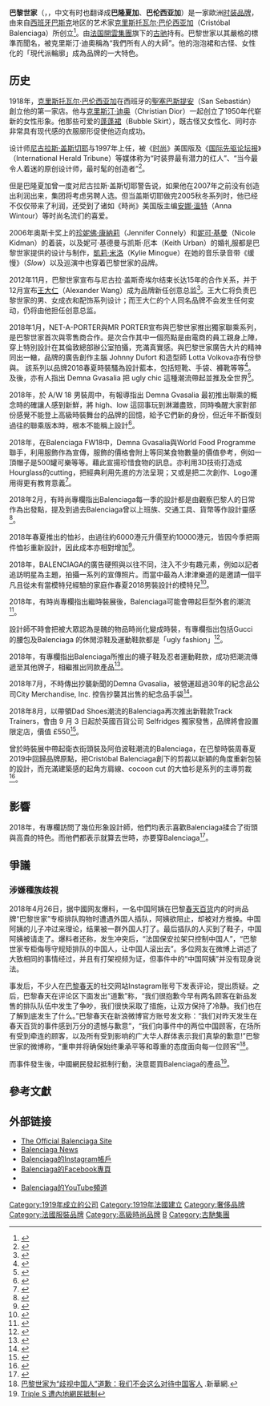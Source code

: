 {{noteTA
|G1=Show
}}
{{Infobox company
| name = Balenciaga S.A.
| logo = Balenciaga_Logo.svg
| type = [[子公司|子公司]]
| genre = 
| foundation = 1919年
| founder = [[克里斯托瓦尔·巴伦西亚加|克里斯托瓦尔·巴伦西亚加]]
| location_city = [[巴黎|巴黎]]
| location_country = {{FRA}}
| location = 
| origins = 
| key_people = [[Demna_Gvasalia|Demna Gvasalia]]（創意總監）
| area_served       = {{flag|世界}}
| industry = 時尚
| services = 
| products = [[奢侈品|奢侈品]]、[[時裝|時裝]]、[[鞋款|鞋款]]
| revenue = 
| operating_income = 
| net_income = 
| num_employees = 
| parent = 
| divisions = 
| subsid = 
| owner = [[開雲集團|開雲集團]]
| caption = 
| homepage = [http://www.balenciaga.com official site]
| dissolved = 
| footnotes = 
}}

'''巴黎世家'''（{{lang-es|'''Balenciaga'''}}，{{IPA-es|balenˈθjaɣa}}，中文有时也翻译成'''巴隆夏加'''、'''巴伦西亚加'''）是一家歐洲[[时装品牌|时装品牌]]，由来自[[西班牙|西班牙]][[巴斯克地區|巴斯克]]地区的艺术家[[克里斯托瓦尔·巴伦西亚加|克里斯托瓦尔·巴伦西亚加]]（Cristóbal Balenciaga）所创立<ref>{{cite news| last =Menkes| first =Suzy| title =Miuccia Prada: 'The mistress of us all'| publisher =[[International_Herald_Tribune|International Herald Tribune]]| date =2006-02-27| url =http://www.iht.com/articles/2006/02/26/opinion/rprada.php| accessdate =2007-03-11| archiveurl =https://web.archive.org/web/20070311030353/http://www.iht.com/articles/2006/02/26/opinion/rprada.php| archivedate =2007年3月11日| deadurl =no}}</ref>。由[[法国|法国]][[開雲集團|開雲集團]]旗下的[[古驰|古驰]]持有。巴黎世家以其嚴格的標準而聞名，被克里斯汀·迪奧稱為“我們所有人的大師”。他的泡泡裙和古怪、女性化的「現代派輪廓」成為品牌的一大特色。

==历史==
1918年，[[克里斯托瓦尔·巴伦西亚加|克里斯托瓦尔·巴伦西亚加]]在西班牙的[[圣塞瓦斯蒂安|聖塞巴斯提安]]（San Sebastián）創立他的第一家店。他与[[克里斯汀·迪奥|克里斯汀·迪奥]]（Christian Dior）一起创立了1950年代崭新的女性形象。他那些可爱的[[蓬蓬裙|蓬蓬裙]]（Bubble Skirt），既古怪又女性化、同时亦非常具有现代感的衣服廓形促使他迈向成功。

设计师[[尼古拉斯·盖斯切耶|尼古拉斯·盖斯切耶]]与1997年上任，被《[[時尚雜誌|时尚]]》美国版及《[[国际先驱论坛报|国际先驱论坛报]]》（International Herald Tribune）等媒体称为“时装界最有潜力的红人”、“当今最令人着迷的原创设计师，最时髦的创造者”<ref>{{cite news| last =门克斯| first =苏西| title =Miuccia Prada: 'The mistress of us all'| publisher =《国际先驱论坛报》| date =2006-02-27| url =http://www.iht.com/articles/2006/02/26/opinion/rprada.php| 7 =| accessdate =2009-11-01| archive-date =2007-03-11| archive-url =https://web.archive.org/web/20070311030353/http://www.iht.com/articles/2006/02/26/opinion/rprada.php| dead-url =no}}</ref>。

但是巴隆夏加曾一度对尼古拉斯·盖斯切耶警告说，如果他在2007年之前没有创造出利润出来，集团将考虑另聘人选。但当盖斯切耶做完2005秋冬系列时，他已经不仅仅带来了利润，还受到了诸如《時尚》美国版主编[[安娜·溫特|安娜·溫特]]（Anna Wintour）等时尚名流们的喜爱。

2006年奥斯卡奖上的[[珍妮佛·康納莉|珍妮佛·康納莉]]（Jennifer Connely）和[[妮可·基曼|妮可·基曼]]（Nicole Kidman）的着装，以及妮可·基德曼与凯斯·厄本（Keith Urban）的婚礼服都是巴黎世家提供的设计与制作，[[凱莉·米洛|凱莉·米洛]]（Kylie Minogue）在她的音乐录音带《缓慢》（''Slow''）以及巡演中也穿着巴黎世家的品牌。

2012年11月，巴黎世家宣布与尼古拉·盖斯奇埃尔结束长达15年的合作关系，并于12月宣布[[王大仁|王大仁]]（Alexander Wang）成为品牌新任创意总监<ref>{{cite news |url=http://www.guardian.co.uk/fashion/2012/dec/03/alexander-wang-balenciaga-creative-director |title=Alexander Wang appointed creative director at Balenciaga |date=3 December 2012 |publisher=''[[The_Guardian|The Guardian]]'' |accessdate=23 July 2013 |archive-date=2012-12-07 |archive-url=https://web.archive.org/web/20121207145323/http://www.guardian.co.uk/fashion/2012/dec/03/alexander-wang-balenciaga-creative-director |dead-url=no }}</ref>。王大仁将负责巴黎世家的男、女成衣和配饰系列设计；而王大仁的个人同名品牌不会发生任何变动，仍将由他担任创意总监。

2018年1月，NET-A-PORTER與MR PORTER宣布與巴黎世家推出獨家聯乘系列，是巴黎世家首次與零售商合作。是次合作其中一個亮點是由電商的員工親身上陣，穿上特別設計在其倫敦總部辦公室拍攝，充滿真實感。與巴黎世家廣告大片的精神同出一轍，品牌的廣告創作主腦 Johnny Dufort 和造型師 Lotta Volkova亦有份參與。
該系列以品牌2018春夏時裝騷為設計藍本，包括短靴、手袋、褲靴等等<ref>{{Cite web |url=https://www.mings-fashion.com/balenciaga-mr-porter-net-a-porter-71412/ |title=百分百的 crossover：NET-A-PORTER、MR PORTER 員工親身演繹與 Balenciaga 的聯乘系列 |access-date=2018-09-01 |archive-date=2020-09-19 |archive-url=https://web.archive.org/web/20200919184859/https://www.mings-fashion.com/balenciaga-mr-porter-net-a-porter-71412/ |dead-url=no }}</ref>。及後，亦有人指出 Demna Gvasalia 把 ugly chic 這種潮流帶起並推及全世界<ref>{{Cite web |url=https://www.mings-fashion.com/demna-gvasalia-balenciaga-crocs-4607/ |title=Foam Shoes 之謎︰到底是美麗一文不值，還是醜陋供不應求？ |access-date=2018-09-01 |archive-date=2020-09-19 |archive-url=https://web.archive.org/web/20200919170825/https://www.mings-fashion.com/demna-gvasalia-balenciaga-crocs-4607/ |dead-url=no }}</ref>。

2018年，於 A/W 18 男裝周中，有報導指出 Demna Gvasalia 最初推出聯乘的概念時的確讓人感到新鮮，將 high、low 這回事玩到淋灕盡致，同時喚醒大家對部份感覺不能登上高級時裝舞台的品牌的回憶，給予它們新的身份，但近年不斷復刻過往的聯乘版本時，根本不能稱上設計<ref>{{Cite web |url=https://www.mings-fashion.com/%E7%94%B7%E8%A3%9D-%E7%A7%8B%E5%86%AC-%E6%99%82%E8%A3%9D%E5%91%A8-71407/ |title=A/W18 男裝周直擊：復刻聯乘嫌不嫌多？這還稱得上是設計嗎？ |access-date=2018-09-01 |archive-date=2020-09-19 |archive-url=https://web.archive.org/web/20200919185127/https://www.mings-fashion.com/%e7%94%b7%e8%a3%9d-%e7%a7%8b%e5%86%ac-%e6%99%82%e8%a3%9d%e5%91%a8-71407/ |dead-url=no }}</ref>。

2018年，在Balenciaga FW18中，Demna Gvasalia與World Food Programme聯手，利用服飾作為宣傳，服飾的價格會附上等同某食物數量的價值參考，例如一頂帽子是500罐可樂等等。藉此宣揚珍惜食物的訊息。亦利用3D技術打造成Hourglass的cutting，把經典利用先進的方法呈現；又或是把二次創作、Logo運用得更有教育意義<ref>{{Cite web |url=https://www.mings-fashion.com/balenciaga-demna-gvasalia-%E7%A7%8B%E5%86%AC-4038/ |title=巴黎時裝周：嘗試把Gimmick加入意義的Demna Gvasalia〡Balenciaga FW18 |access-date=2018-09-01 |archive-date=2020-09-19 |archive-url=https://web.archive.org/web/20200919164446/https://www.mings-fashion.com/balenciaga-demna-gvasalia-%e7%a7%8b%e5%86%ac-4038/ |dead-url=no }}</ref>。

2018年2月，有時尚專欄指出Balenciaga每一季的設計都是由觀察巴黎人的日常作為出發點，提及到過去Balenciaga曾以上班族、交通工具、貨幣等作設計靈感<ref>{{Cite web |url=https://www.mings-fashion.com/balenciaga-demna-gvasalia-%E7%9C%8B%E9%80%8Fgimmick%E8%83%8C%E5%BE%8C%E7%9A%84demnagvasalia-2422/ |title=如果 Balenciaga 是一本巴黎旅行書 |access-date=2018-09-01 |archive-date=2020-09-20 |archive-url=https://web.archive.org/web/20200920002247/https://www.mings-fashion.com/balenciaga-demna-gvasalia-%e7%9c%8b%e9%80%8fgimmick%e8%83%8c%e5%be%8c%e7%9a%84demnagvasalia-2422/ |dead-url=no }}</ref>。

2018年春夏推出的恤衫，由過往約6000港元升價至約10000港元，皆因今季把兩件恤衫重新設計，因此成本亦相對增加<ref>{{Cite web |url=https://www.mings-fashion.com/blenciaga-demma-gvasailia-%E7%9C%8B%E9%80%8Fgimmick%E8%83%8C%E5%BE%8C%E7%9A%84demnagvasalia-2393/ |title=從二創走向設計主導︰BALENCIAGA Double-shirt 升值一倍的魔法 |access-date=2018-09-01 |archive-date=2020-09-20 |archive-url=https://web.archive.org/web/20200920020422/https://www.mings-fashion.com/blenciaga-demma-gvasailia-%e7%9c%8b%e9%80%8fgimmick%e8%83%8c%e5%be%8c%e7%9a%84demnagvasalia-2393/ |dead-url=no }}</ref>。

2018年，BALENCIAGA的廣告硬照與以往不同，注入不少有趣元素，例如以記者追訪明星為主題，拍攝一系列的宣傳照片。而當中最為人津津樂道的是邀請一個平凡且從未有當模特兒經驗的家庭作春夏2018男裝設計的模特兒<ref>{{Cite web |url=https://www.mings-fashion.com/balenciaga-demna-gvasalia-%E7%9C%8B%E9%80%8Fgimmick%E8%83%8C%E5%BE%8C%E7%9A%84demnagvasalia-4579/ |title=BALENCIAGA 廣告硬照對創意行業的啟示 |access-date=2018-09-01 |archive-date=2020-09-20 |archive-url=https://web.archive.org/web/20200920013324/https://www.mings-fashion.com/balenciaga-demna-gvasalia-%e7%9c%8b%e9%80%8fgimmick%e8%83%8c%e5%be%8c%e7%9a%84demnagvasalia-4579/ |dead-url=no }}</ref>。

2018年，有時尚專欄指出繼時裝展後，Balenciaga可能會帶起巨型外套的潮流<ref>{{Cite web |url=https://www.mings-fashion.com/%E5%A4%96%E5%A5%97-%E6%BD%AE%E6%B5%81-%E7%A9%BF%E6%90%AD-3419/ |title=繼兩件外套打孖着之後，巨型外套將會成為下個新浪潮？ |access-date=2018-09-01 |archive-date=2020-09-19 |archive-url=https://web.archive.org/web/20200919153556/https://www.mings-fashion.com/%e5%a4%96%e5%a5%97-%e6%bd%ae%e6%b5%81-%e7%a9%bf%e6%90%ad-3419/ |dead-url=no }}</ref>。

設計師不時會把被大眾認為是醜的物品時尚化變成時裝，有專欄指出包括Gucci 的腰包及Balenciaga 的休閒涼鞋及運動鞋款都是「ugly fashion」<ref>{{Cite web |url=https://www.mings-fashion.com/balenciaga-gucci-prada-65499/ |title=醜即是美︰從Crocs到90s腰包，愈醜樣愈好賣背後有原因？ |access-date=2018-09-01 |archive-date=2018-09-02 |archive-url=https://web.archive.org/web/20180902060830/https://www.mings-fashion.com/balenciaga-gucci-prada-65499/ |dead-url=no }}</ref>。

2018年，有專欄指出Balenciaga所推出的襪子鞋及忍者運動鞋款，成功把潮流傳遞至其他牌子，相繼推出同款產品<ref>{{Cite web |url=https://www.mings-fashion.com/street-style-%E6%BD%AE%E6%B5%81-%E6%B3%A2%E9%9E%8B-41319/ |title=潮流金字塔：由Balenciaga傳遞至Zara、Asics的「襪子運動鞋」！ |access-date=2018-09-01 |archive-date=2020-09-20 |archive-url=https://web.archive.org/web/20200920034922/https://www.mings-fashion.com/street-style-%e6%bd%ae%e6%b5%81-%e6%b3%a2%e9%9e%8b-41319/ |dead-url=no }}</ref>。

2018年7月，不時傳出抄襲新聞的Demna Gvasalia，被營運超過30年的紀念品公司City Merchandise, Inc. 控告抄襲其出售的紀念品手袋<ref>{{Cite web |url=https://www.mings-fashion.com/%E6%8A%84%E8%A5%B2-balenciaga-demna-gvasalia-187418/ |title=來自紐約的遊客紀念品公司落案起訴 Balenciaga，最當紅的 Bazaar Shopper 原來都只是搬字過紙的設計？ |access-date=2018-09-01 |archive-date=2020-10-21 |archive-url=https://web.archive.org/web/20201021105108/https://www.mings-fashion.com/%E6%8A%84%E8%A5%B2-balenciaga-demna-gvasalia-187418/ |dead-url=no }}</ref>。

2018年8月，以帶領Dad Shoes潮流的Balenciaga再次推出新鞋款Track Trainers，會由 9 月 3 日起於英國百貨公司 Selfridges 獨家發售，品牌將會設置限定店，價值 £550<ref>{{Cite web |url=https://www.mings-fashion.com/balenciaga-foam-shoes-crocs-199518/ |title=白蘭氏鞋履的迷思：多得品牌加持，Crocs 的投資價值比Bitcoin還要高？Track Trainers 能在 2018 跑出嗎？ |access-date=2018-08-24 |archive-date=2018-08-24 |archive-url=https://web.archive.org/web/20180824101722/https://www.mings-fashion.com/balenciaga-foam-shoes-crocs-199518/ |dead-url=no }}</ref>。

曾於時裝展中帶起衛衣街頭裝及阿伯波鞋潮流的Balenciaga，在巴黎時裝周春夏 2019中回歸品牌原點，把Cristóbal Balenciaga創下的剪裁以新穎的角度重新包裝的設計，而充滿建築感的起角方肩線、cocoon cut 的大恤衫是系列的主導剪裁<ref>{{Cite web |url=https://www.mings-fashion.com/balenciaga-demna-gvasalia-cristobal-balenciaga-211731/ |title=打不死的時尚界變色龍｜BALENCIAGA 巴黎時裝周春夏 2019 |access-date=2018-10-03 |archive-date=2018-10-03 |archive-url=https://web.archive.org/web/20181003112851/https://www.mings-fashion.com/balenciaga-demna-gvasalia-cristobal-balenciaga-211731/ |dead-url=no }}</ref>。

== 影響 ==
2018年，有專欄訪問了幾位形象設計師，他們均表示喜歡Balenciaga揉合了街頭與高貴的特色。而他們都表示就算去世時，亦要穿Balenciaga<ref>{{Cite web |url=https://www.mings-fashion.com/balenciaga-stylist-%E8%A8%AA%E5%95%8F-6815/ |title=Demna Gvaslia與他的信徒：進棺材也要穿Balenciaga |access-date=2018-09-01 |archive-date=2020-09-19 |archive-url=https://web.archive.org/web/20200919192919/https://www.mings-fashion.com/balenciaga-stylist-%e8%a8%aa%e5%95%8f-6815/ |dead-url=no }}</ref>。

== 爭議 ==
=== 涉嫌種族歧視 ===
2018年4月26日，据中國网友爆料，一名中国阿姨在巴黎[[春天百货|春天百货]]内的时尚品牌“巴黎世家”专柜排队购物时遭遇外国人插队，阿姨欲阻止，却被对方推搡。中国阿姨的儿子冲过来理论，结果被一群外国人打了。最后插队的人买到了鞋子，中国阿姨被请走了。爆料者还称，发生冲突后，“法国保安拉架只控制中国人”，“巴黎世家专柜侮辱守规矩排队的中国人，让中国人滚出去”。多位网友在微博上讲述了大致相同的事情经过，并且有打架视频为证，但事件中的“中国阿姨”并没有现身说法。
 
事发后，不少人在[[春天百货|巴黎春天]]的社交网站Instagram账号下发表评论，提出质疑。之后，巴黎春天在评论区下面发出“道歉”称，“我们很抱歉今早有两名顾客在新品发售的排队队伍中发生了争吵，我们很快采取了措施，让双方保持了冷静。我们也在了解到底发生了什么。”巴黎春天在新浪微博官方账号发文称：“我们对昨天发生在春天百货的事件感到万分的遗憾与歉意”，“我们向事件中的两位中国顾客，在场所有受到牵连的顾客，以及所有受到影响的广大华人群体表示我们真挚的歉意!”巴黎世家的微博称，“重申并将确保始终秉承平等和尊重的态度面向每一位顾客”<ref>[http://www.xinhuanet.com/overseas/2018-04/27/c_129860763.htm 巴黎世家为“歧视中国人”道歉：我们不会这么对待中国客人] {{Wayback|url=http://www.xinhuanet.com/overseas/2018-04/27/c_129860763.htm |date=20200915232548 }}.新華網.</ref>。
 
而事件發生後，中國網民發起抵制行動，決意罷買Balenciaga的產品<ref>[https://www.mings-fashion.com/%E6%B3%95%E5%9C%8B-triple-s-%E5%85%AC%E9%97%9C%E7%81%BD%E9%9B%A3-5853/愛你變成恨你〡本年話題王 Triple S 遭內地網民抵制]{{Dead link|date=2019年4月 |bot=InternetArchiveBot |fix-attempted=yes }}</ref>。

== 參考文獻==
{{reflist|2}}

== 外部链接 ==

* [http://www.balenciaga.com/ The Official Balenciaga Site] {{Wayback|url=http://www.balenciaga.com/ |date=20190910130005 }}
* [http://www.balenciagafan.com Balenciaga News] {{Wayback|url=http://www.balenciagafan.com/ |date=20210117180447 }}
*[https://instagram.com/balenciaga Balenciaga的Instagram帳戶] {{Wayback|url=https://instagram.com/balenciaga |date=20191217045318 }}
*[https://www.facebook.com/Balenciaga/ Balenciaga的Facebook專頁] {{Wayback|url=https://www.facebook.com/Balenciaga/ |date=20210505070639 }}
* {{twitter|BALENCIAGA|Balenciaga}}
*[https://youtube.com/c/balenciaga Balenciaga的YouTube頻道] {{Wayback|url=https://youtube.com/c/balenciaga |date=20210717104702 }}


{{Kering}}
{{DEFAULTSORT: Balenciaga}}
{{设计师品牌}}


[[Category:1919年成立的公司|Category:1919年成立的公司]]
[[Category:1919年法國建立|Category:1919年法國建立]]
[[Category:奢侈品牌|Category:奢侈品牌]]
[[Category:法國服裝品牌|Category:法國服裝品牌]]
[[Category:高級時尚品牌|Category:高級時尚品牌]]
[[Category:服裝品牌|B]]
[[Category:古馳集團|Category:古馳集團]]